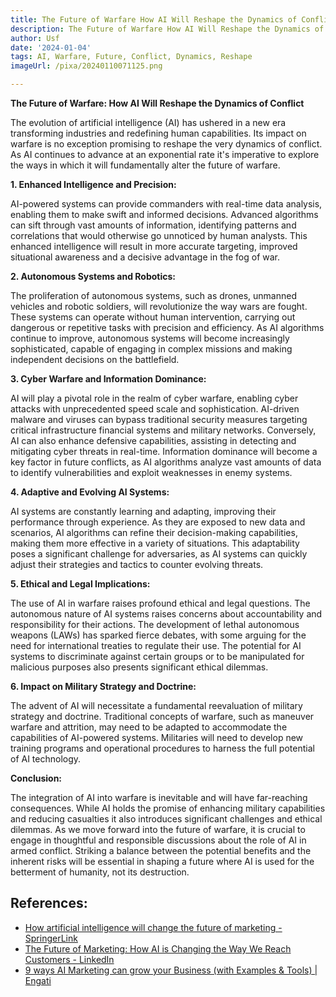 ```yaml
---
title: The Future of Warfare How AI Will Reshape the Dynamics of Conflict
description: The Future of Warfare How AI Will Reshape the Dynamics of Conflict
author: Usf
date: '2024-01-04'
tags: AI, Warfare, Future, Conflict, Dynamics, Reshape
imageUrl: /pixa/20240110071125.png

---
```

**The Future of  Warfare: How AI Will Reshape the Dynamics of Conflict**

The evolution of artificial intelligence (AI) has ushered in a new era transforming industries and redefining human capabilities. Its impact  on warfare is  no exception promising to reshape the  very dynamics of conflict. As AI continues to advance at an exponential rate it's  imperative to  explore the ways in which it will fundamentally alter the future of warfare.

**1.  Enhanced Intelligence and Precision:**

AI-powered systems can provide commanders with real-time data analysis, enabling them to make swift and  informed  decisions.  Advanced algorithms can  sift through vast amounts  of information, identifying patterns and correlations that would otherwise  go unnoticed by human analysts.  This enhanced  intelligence will result in more accurate targeting, improved  situational awareness and a decisive advantage in the fog of war.

**2. Autonomous Systems and Robotics:**

The proliferation of autonomous systems, such as  drones, unmanned vehicles and  robotic soldiers, will revolutionize the way wars are fought. These systems can operate without human intervention, carrying out dangerous or repetitive tasks with precision and efficiency. As AI algorithms continue to improve, autonomous systems will become increasingly sophisticated, capable of engaging in complex missions and making independent decisions on the battlefield.

**3. Cyber Warfare and Information Dominance:**

AI will play a pivotal role in the realm of cyber  warfare, enabling cyber attacks with unprecedented speed scale and sophistication. AI-driven malware and viruses can bypass traditional security measures targeting critical infrastructure financial  systems and military networks. Conversely, AI can also enhance defensive capabilities, assisting in detecting and mitigating cyber  threats in real-time. Information dominance will become a key factor in future conflicts, as AI algorithms analyze vast amounts of data  to identify vulnerabilities and exploit weaknesses  in  enemy  systems.

**4. Adaptive and Evolving AI Systems:**

AI systems are constantly learning and  adapting, improving their  performance  through experience. As they are exposed  to new data and scenarios,  AI algorithms  can refine their decision-making capabilities, making them more  effective in  a variety of situations. This adaptability  poses a significant challenge for adversaries, as AI systems can quickly adjust their strategies and tactics to counter evolving threats.

**5. Ethical and Legal Implications:**

The use of AI in warfare raises profound ethical  and legal questions. The  autonomous nature of  AI systems raises concerns about accountability and responsibility for their actions. The development of lethal autonomous weapons (LAWs) has sparked fierce debates, with some  arguing for  the need for international treaties to regulate  their use. The potential for AI systems to discriminate against certain groups or to be manipulated for malicious purposes also presents significant ethical dilemmas.

**6. Impact on Military  Strategy and Doctrine:**

The advent of AI will necessitate  a fundamental reevaluation of military strategy  and doctrine. Traditional concepts of warfare, such as  maneuver warfare and attrition, may need to be adapted to accommodate the capabilities of AI-powered systems. Militaries will  need to  develop  new training programs and operational procedures to harness the full potential of  AI technology.

**Conclusion:**

The integration of AI into warfare is inevitable and will have far-reaching consequences. While AI holds  the promise of enhancing military capabilities and  reducing casualties it also introduces significant challenges and ethical dilemmas. As we move forward into the future of warfare, it is crucial to  engage  in thoughtful  and responsible discussions about the role of AI in armed conflict. Striking a  balance between the potential benefits and the inherent risks will  be essential in shaping a  future where AI is used for the betterment of humanity, not its destruction.

## References:
- [How artificial intelligence will change the future of marketing - SpringerLink](https://link.springer.com/article/10.1007/s11747-019-00696-0)
- [The Future of Marketing: How AI is Changing the Way We Reach Customers - LinkedIn](https://www.linkedin.com/pulse/future-marketing-how-ai-changing-way-we-reach-customers-jeffrey-sun?utm_source=rss&utm_campaign=articles_sitemaps)
- [9 ways AI Marketing can grow your Business (with Examples & Tools) | Engati](https://www.engati.com/blog/8-ways-ai-will-change-the-future-of-marketing)
